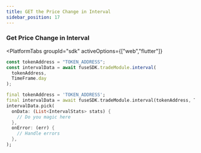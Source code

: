 ```yaml
---
title: GET the Price Change in Interval
sidebar_position: 17
---
```



### Get Price Change in Interval

<PlatformTabs
	groupId="sdk"
	activeOptions={["web","flutter"]}
>
<PlatformTabItem value="web">

```typescript
const tokenAddress = "TOKEN_ADDRESS";
const intervalData = await fuseSDK.tradeModule.interval(
  tokenAddress,
  TimeFrame.day
);
```

</PlatformTabItem>

<PlatformTabItem value="flutter">

```dart
final tokenAddress = 'TOKEN_ADDRESS';
final intervalData = await fuseSDK.tradeModule.interval(tokenAddress, TimeFrame.day);
intervalData.pick(
  onData: (List<IntervalStats> stats) {
    // Do you magic here
  },
  onError: (err) {
    // Handle errors
  },
);
```

</PlatformTabItem>
</PlatformTabs>
